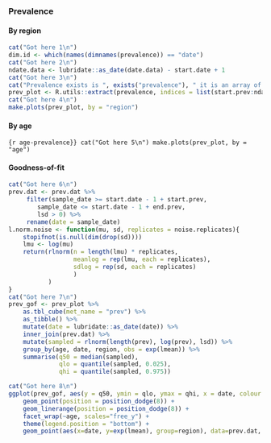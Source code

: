 ### Prevalence {.tabset}

#### By region
```r
cat("Got here 1\n")
dim.id <- which(names(dimnames(prevalence)) == "date")
cat("Got here 2\n")
ndate.data <- lubridate::as_date(date.data) - start.date + 1
cat("Got here 3\n")
cat("Prevalence exists is ", exists("prevalence"), " it is an array of dimension", dim(prevalence), "\n")
prev_plot <- R.utils::extract(prevalence, indices = list(start.prev:ndate.data), dims = dim.id)
cat("Got here 4\n")
make.plots(prev_plot, by = "region")
```

#### By age
```{r age-prevalence}}
cat("Got here 5\n")
make.plots(prev_plot, by = "age")
```

#### Goodness-of-fit
```r
cat("Got here 6\n")
prev.dat <- prev.dat %>%
	 filter(sample_date >= start.date - 1 + start.prev,
	 	sample_date <= start.date - 1 + end.prev,
		lsd > 0) %>%
	 rename(date = sample_date)
l.norm.noise <- function(mu, sd, replicates = noise.replicates){
    stopifnot(is.null(dim(drop(sd))))
    lmu <- log(mu)
    return(rlnorm(n = length(lmu) * replicates,
                  meanlog = rep(lmu, each = replicates),
                  sdlog = rep(sd, each = replicates)
                  )
           )
}
cat("Got here 7\n")
prev_gof <- prev_plot %>%
    as.tbl_cube(met_name = "prev") %>%
    as_tibble() %>%
    mutate(date = lubridate::as_date(date)) %>%
    inner_join(prev.dat) %>%
    mutate(sampled = rlnorm(length(prev), log(prev), lsd)) %>%
    group_by(age, date, region, obs = exp(lmean)) %>%
    summarise(q50 = median(sampled),
              qlo = quantile(sampled, 0.025),
              qhi = quantile(sampled, 0.975))

cat("Got here 8\n")
ggplot(prev_gof, aes(y = q50, ymin = qlo, ymax = qhi, x = date, colour = region, group = region)) +
    geom_point(position = position_dodge(8)) +
    geom_linerange(position = position_dodge(8)) +
    facet_wrap(~age, scales="free_y") +
    theme(legend.position = "bottom") +
    geom_point(aes(x=date, y=exp(lmean), group=region), data=prev.dat, colour="black", inherit.aes=FALSE, position=position_dodge(8))
```

<!-- ### Cumulative hospitalisations {.tabset} -->

<!-- #### By region -->
<!-- ```{r} -->
<!-- make.plots(cum_case, by = "region") -->
<!-- ``` -->

<!-- #### By age -->
<!-- ```{r} -->
<!-- make.plots(cum_case, by = "age") -->
<!-- ``` -->
